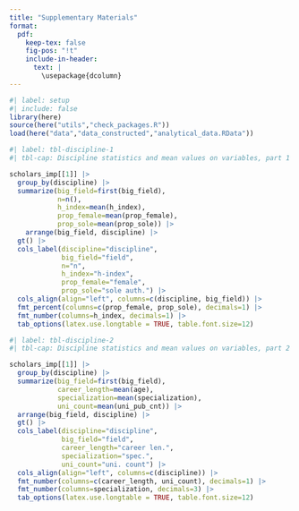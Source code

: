 ```yaml
---
title: "Supplementary Materials"
format:
  pdf:
    keep-tex: false
    fig-pos: "!t"
    include-in-header: 
      text: |
        \usepackage{dcolumn}
---
```


```r
#| label: setup
#| include: false
library(here)
source(here("utils","check_packages.R"))
load(here("data","data_constructed","analytical_data.RData"))
```
 

```r
#| label: tbl-discipline-1
#| tbl-cap: Discipline statistics and mean values on variables, part 1

scholars_imp[[1]] |>
  group_by(discipline) |>
  summarize(big_field=first(big_field),
            n=n(),
            h_index=mean(h_index),
            prop_female=mean(prop_female),
            prop_sole=mean(prop_sole)) |>
    arrange(big_field, discipline) |>
  gt() |>
  cols_label(discipline="discipline",
             big_field="field",
             n="n",
             h_index="h-index",
             prop_female="female",
             prop_sole="sole auth.") |>
  cols_align(align="left", columns=c(discipline, big_field)) |>
  fmt_percent(columns=c(prop_female, prop_sole), decimals=1) |>
  fmt_number(columns=h_index, decimals=1) |>
  tab_options(latex.use.longtable = TRUE, table.font.size=12)
```

```r
#| label: tbl-discipline-2
#| tbl-cap: Discipline statistics and mean values on variables, part 2

scholars_imp[[1]] |>
  group_by(discipline) |>
  summarize(big_field=first(big_field),
            career_length=mean(age),
            specialization=mean(specialization),
            uni_count=mean(uni_pub_cnt)) |>    
  arrange(big_field, discipline) |>
  gt() |>
  cols_label(discipline="discipline",
             big_field="field",
             career_length="career len.",
             specialization="spec.",
             uni_count="uni. count") |>
  cols_align(align="left", columns=c(discipline)) |>
  fmt_number(columns=c(career_length, uni_count), decimals=1) |>
  fmt_number(columns=specialization, decimals=3) |>
  tab_options(latex.use.longtable = TRUE, table.font.size=12)
```

